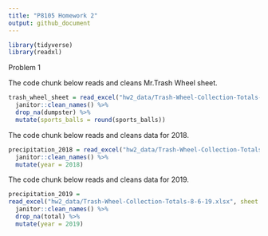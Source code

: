 ```yaml
---
title: "P8105 Homework 2"
output: github_document
---
```


```r
library(tidyverse)
library(readxl)
```


Problem 1

The code chunk below reads and cleans Mr.Trash Wheel sheet.

```r
trash_wheel_sheet = read_excel("hw2_data/Trash-Wheel-Collection-Totals-8-6-19.xlsx", sheet = "Mr. Trash Wheel", range = "A2:N408") %>%
  janitor::clean_names() %>%
  drop_na(dumpster) %>%
  mutate(sports_balls = round(sports_balls))
```

The code chunk below reads and cleans data for 2018.
```r
precipitation_2018 = read_excel("hw2_data/Trash-Wheel-Collection-Totals-8-6-19.xlsx", sheet = "2018 Precipitation", range = "A2:B14") %>%
  janitor::clean_names() %>%
  mutate(year = 2018)
```

The code chunk below reads and cleans data for 2019.
```r
precipitation_2019 = 
read_excel("hw2_data/Trash-Wheel-Collection-Totals-8-6-19.xlsx", sheet = "2019 Precipitation", range = "A2:B14") %>%
  janitor::clean_names() %>%
  drop_na(total) %>%
  mutate(year = 2019)
```

